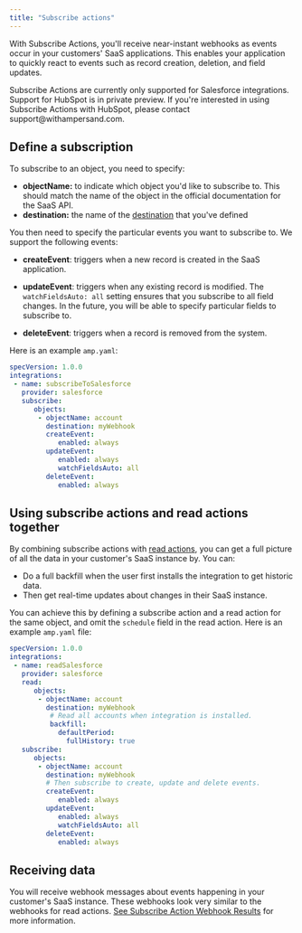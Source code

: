 ```yaml
---
title: "Subscribe actions"
---
```


With Subscribe Actions, you'll receive near-instant webhooks as events occur in your customers' SaaS applications. This enables your application to quickly react to events such as record creation, deletion, and field updates.

<Note>
   Subscribe Actions are currently only supported for Salesforce integrations. Support for HubSpot is in private preview. If you're interested in using Subscribe Actions with HubSpot, please contact support@withampersand.com.
</Note>

## Define a subscription

To subscribe to an object, you need to specify:

- **objectName:** to indicate which object you'd like to subscribe to. This should match the name of the object in the official documentation for the SaaS API.
- **destination:** the name of the [destination](/destinations) that you've defined

You then need to specify the particular events you want to subscribe to. We support the following events:

- **createEvent**: triggers when a new record is created in the SaaS application.

- **updateEvent**: triggers when any existing record is modified. The `watchFieldsAuto: all` setting ensures that you subscribe to all field changes. In the future, you will be able to specify particular fields to subscribe to.

- **deleteEvent**: triggers when a record is removed from the system.

Here is an example `amp.yaml`:

```yaml
specVersion: 1.0.0
integrations: 
 - name: subscribeToSalesforce
   provider: salesforce
   subscribe:
      objects:
       - objectName: account 
         destination: myWebhook
         createEvent:
            enabled: always
         updateEvent:
            enabled: always
            watchFieldsAuto: all
         deleteEvent:
            enabled: always
```

## Using subscribe actions and read actions together

By combining subscribe actions with [read actions](/define-integrations/read-actions), you can get a full picture of all the data in your customer's SaaS instance by. You can:
- Do a full backfill when the user first installs the integration to get historic data.
- Then get real-time updates about changes in their SaaS instance.

You can achieve this by defining a subscribe action and a read action for the same object, and omit the `schedule` field in the read action. Here is an example `amp.yaml` file:

```yaml
specVersion: 1.0.0
integrations: 
 - name: readSalesforce
   provider: salesforce
   read:
      objects:
       - objectName: account 
         destination: myWebhook
          # Read all accounts when integration is installed.
          backfill:
            defaultPeriod:
              fullHistory: true
   subscribe:
      objects:
       - objectName: account 
         destination: myWebhook
         # Then subscribe to create, update and delete events.
         createEvent:
            enabled: always
         updateEvent:
            enabled: always
            watchFieldsAuto: all
         deleteEvent:
            enabled: always
```

## Receiving data

You will receive webhook messages about events happening in your customer's SaaS instance. These webhooks look very similar to the webhooks for read actions. [See Subscribe Action Webhook Results](/destinations/webhooks#subscribe-action-webhooks) for more information.
